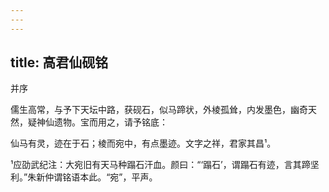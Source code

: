 ```yaml
---
---
---
```

title: 高君仙砚铭
---



并序





儒生高常，与予下天坛中路，获砚石，似马蹄状，外棱孤耸，内发墨色，幽奇天然，疑神仙遗物。宝而用之，请予铭底：

仙马有灵，迹在于石；棱而宛中，有点墨迹。文字之祥，君家其昌¹。

¹应劭武纪注：大宛旧有天马种蹋石汗血。颜曰：“‘蹋石’，谓蹋石有迹，言其蹄坚利。”朱新仲谓铭语本此。“宛”，平声。